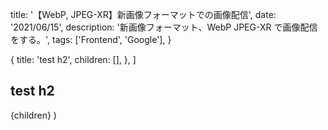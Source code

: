 
  title: '【WebP, JPEG-XR】新画像フォーマットでの画像配信',
  date: '2021/06/15',
  description: '新画像フォーマット、WebP JPEG-XR で画像配信をする。',
  tags: ['Frontend', 'Google'],
}

  {
    title: 'test h2',
    children: [],
  },
]

## test h2

  <Layout meta={meta} headlines={headlines} type="post">
    {children}
  </Layout>
)
